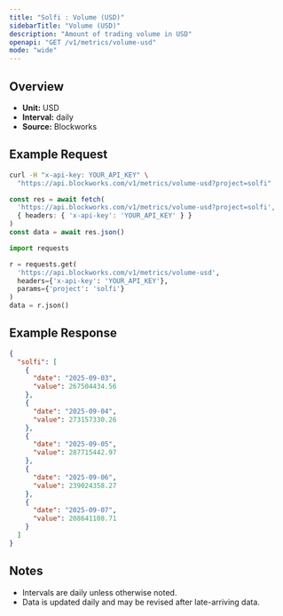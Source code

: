 ```yaml
---
title: "Solfi : Volume (USD)"
sidebarTitle: "Volume (USD)"
description: "Amount of trading volume in USD"
openapi: "GET /v1/metrics/volume-usd"
mode: "wide"
---
```


## Overview

- **Unit:** USD
- **Interval:** daily
- **Source:** Blockworks

## Example Request

<CodeGroup>

```bash cURL
curl -H "x-api-key: YOUR_API_KEY" \
  "https://api.blockworks.com/v1/metrics/volume-usd?project=solfi"
```

```typescript TypeScript
const res = await fetch(
  'https://api.blockworks.com/v1/metrics/volume-usd?project=solfi',
  { headers: { 'x-api-key': 'YOUR_API_KEY' } }
)
const data = await res.json()
```

```python Python
import requests

r = requests.get(
  'https://api.blockworks.com/v1/metrics/volume-usd',
  headers={'x-api-key': 'YOUR_API_KEY'},
  params={'project': 'solfi'}
)
data = r.json()
```

</CodeGroup>

## Example Response

```json
{
  "solfi": [
    {
      "date": "2025-09-03",
      "value": 267504434.56
    },
    {
      "date": "2025-09-04",
      "value": 273157330.26
    },
    {
      "date": "2025-09-05",
      "value": 287715442.97
    },
    {
      "date": "2025-09-06",
      "value": 239024358.27
    },
    {
      "date": "2025-09-07",
      "value": 208641108.71
    }
  ]
}
```

## Notes
- Intervals are daily unless otherwise noted.
- Data is updated daily and may be revised after late-arriving data.
